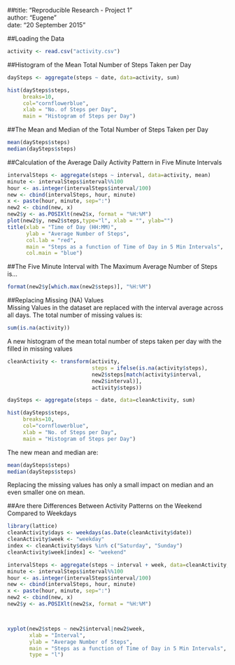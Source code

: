 ##title: "Reproducible Research - Project 1"  
author: "Eugene"  
date: "20 September 2015"  


##Loading the Data

```r
activity <- read.csv("activity.csv")
```

##Histogram of the Mean Total Number of Steps Taken per Day

```r
daySteps <- aggregate(steps ~ date, data=activity, sum)

hist(daySteps$steps, 
     breaks=10, 
     col="cornflowerblue", 
     xlab = "No. of Steps per Day", 
     main = "Histogram of Steps per Day")
```

##The Mean and Median of the Total Number of Steps Taken per Day

```r
mean(daySteps$steps)
median(daySteps$steps)
```

##Calculation of the Average Daily Activity Pattern in Five Minute Intervals

```r
intervalSteps <- aggregate(steps ~ interval, data=activity, mean)
minute <- intervalSteps$interval%%100
hour <- as.integer(intervalSteps$interval/100)
new <- cbind(intervalSteps, hour, minute)
x <- paste(hour, minute, sep=":")
new2 <- cbind(new, x)
new2$y <- as.POSIXlt(new2$x, format = "%H:%M")
plot(new2$y, new2$steps,type="l", xlab = "", ylab="")
title(xlab = "Time of Day (HH:MM)",
      ylab = "Average Number of Steps", 
      col.lab = "red",
      main = "Steps as a function of Time of Day in 5 Min Intervals",
      col.main = "blue")
```

##The Five Minute Interval with The Maximum Average Number of Steps is...

```r
format(new2$y[which.max(new2$steps)], "%H:%M")
```

##Replacing Missing (NA) Values  
Missing Values in the dataset are replaced with the interval average across all days. The total number of missing values is:

```r
sum(is.na(activity))
```

A new histogram of the mean total number of steps taken per day with the filled in missing values

```r
cleanActivity <- transform(activity, 
                           steps = ifelse(is.na(activity$steps), 
                           new2$steps[match(activity$interval, 
                           new2$interval)], 
                           activity$steps))

daySteps <- aggregate(steps ~ date, data=cleanActivity, sum)

hist(daySteps$steps, 
     breaks=10, 
     col="cornflowerblue", 
     xlab = "No. of Steps per Day", 
     main = "Histogram of Steps per Day")
```

The new mean and median are:

```r
mean(daySteps$steps)
median(daySteps$steps)
```

Replacing the missing values has only a small impact on median and an even smaller one on mean.  

##Are there Differences Between Activity Patterns on the Weekend Compared to Weekdays

```r
library(lattice)
cleanActivity$days <- weekdays(as.Date(cleanActivity$date))
cleanActivity$week <- "weekday"
index <- cleanActivity$days %in% c("Saturday", "Sunday")
cleanActivity$week[index] <- "weekend"

intervalSteps <- aggregate(steps ~ interval + week, data=cleanActivity, mean)
minute <- intervalSteps$interval%%100
hour <- as.integer(intervalSteps$interval/100)
new <- cbind(intervalSteps, hour, minute)
x <- paste(hour, minute, sep=":")
new2 <- cbind(new, x)
new2$y <- as.POSIXlt(new2$x, format = "%H:%M")



xyplot(new2$steps ~ new2$interval|new2$week, 
       xlab = "Interval",
       ylab = "Average Number of Steps", 
       main = "Steps as a function of Time of Day in 5 Min Intervals",
       type = "l")
```


